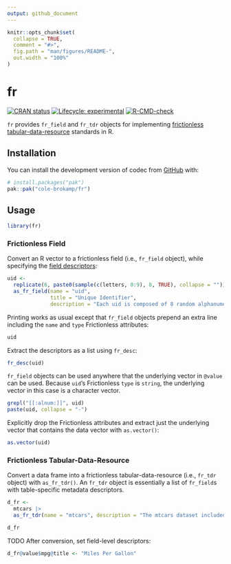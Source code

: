 ```yaml
---
output: github_document
---
```


<!-- README.md is generated from README.Rmd. Please edit that file -->

```r
knitr::opts_chunk$set(
  collapse = TRUE,
  comment = "#>",
  fig.path = "man/figures/README-",
  out.width = "100%"
)
```

# fr

<!-- badges: start -->
[![CRAN status](https://www.r-pkg.org/badges/version/fr)](https://CRAN.R-project.org/package=fr)
[![Lifecycle: experimental](https://img.shields.io/badge/lifecycle-experimental-orange.svg)](https://lifecycle.r-lib.org/articles/stages.html#experimental)
[![R-CMD-check](https://github.com/cole-brokamp/fr/actions/workflows/R-CMD-check.yaml/badge.svg)](https://github.com/cole-brokamp/fr/actions/workflows/R-CMD-check.yaml)
<!-- badges: end -->

`fr` provides `fr_field` and `fr_tdr` objects for implementing [frictionless](https://specs.frictionlessdata.io) [tabular-data-resource](https://specs.frictionlessdata.io/tabular-data-resource) standards in R.

## Installation

You can install the development version of codec from [GitHub](https://github.com/) with:

```r
# install.packages("pak")
pak::pak("cole-brokamp/fr")
```
	
## Usage

```r
library(fr)
```

### Frictionless Field

Convert an R vector to a frictionless field (i.e., `fr_field` object), while specifying the [field descriptors](https://specs.frictionlessdata.io/table-schema/#field-descriptors):

```r
uid <-
  replicate(6, paste0(sample(c(letters, 0:9), 8, TRUE), collapse = "")) |>
  as_fr_field(name = "uid",
              title = "Unique Identifier",
              description = "Each uid is composed of 8 random alphanumeric characters")
```

Printing works as usual except that `fr_field` objects prepend an extra line including the `name` and `type` Frictionless attributes:

```r
uid
```

Extract the descriptors as a list using `fr_desc`:

```r
fr_desc(uid)
```

`fr_field` objects can be used anywhere that the underlying vector in `@value` can be used. Because `uid`'s Frictionless `type` is `string`, the underlying vector in this case is a character vector.

```r
grepl("[[:alnum:]]", uid)
paste(uid, collapse = "-")
```

Explicitly drop the Frictionless attributes and extract just the underlying vector that contains the data vector with `as.vector()`:

```r
as.vector(uid)
```

### Frictionless Tabular-Data-Resource

Convert a data frame into a frictionless tabular-data-resource (i.e., `fr_tdr` object) with `as_fr_tdr()`.  An `fr_tdr` object is essentially a list of `fr_field`s with table-specific metadata descriptors.

```r
d_fr <-
  mtcars |>
  as_fr_tdr(name = "mtcars", description = "The mtcars dataset included with R")

d_fr
```

TODO After conversion, set field-level descriptors:

```r
d_fr@value$mpg@title <- "Miles Per Gallon"
```
